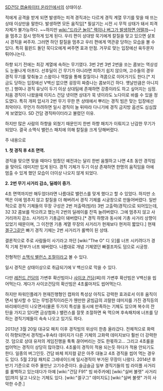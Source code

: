 [[SD건담 캡슐파이터 온라인]]에서의 상태이상.

적에게 공격을 받게 되면 발생하는 피격 경직과는 다르게 경직 계열 무기를 맞을 때 뜨는 상태 이상만을 말한다. 발생하면 모든 움직임[* 필살기는 시전 시 무적 상태가 돼서 피격 자체가 불가능하다. ~~하지만 [[wiki:"드라군 놀이" 렉이나 버그가 발생하면 어떨까]]~~]을 멈추고 잠시 멍하게 있게 된다. 우리 편이 상대방 묵기에게 칼질을 맞고 있으면 살포시 경직을 써주자. 그러면 하던 칼질을 멈추고 우리 편에게 역관광 당하는 모습을 볼 수 있다. 특히 휠윈드 돌던 묵디오에게 써주면 효과 만점. 거꾸로 맞는 입장에선 육두문자 튀어나논다.

하향 되기 전에는 최강 계열에 속하는 무기였다. 3번 2번 3번 2번을 쏘는 콤보는 역상성도 눈물나게 아프다. 선후딜이 긴 무기가 아니라면 피하기 쉽지 않으며, 고수들의 경우 경직 무기를 맞춰놓고 스왑이나 역칼을 통해 칼질이나 격콤으로 이어가기도 한다.[* 지금도 당하는 입장에선 V백신 없으면 굉장히 짜증나는 콤보이긴 하다. 옛날만큼은 아니지만..] 행여나 경직 유닛이 두기 이상 상대팀에 존재하면 강종이라도 하고 싶어지는 심정. 처음 경직이 나왔을때 이지스 건담 넷이면 상대가 묵 넷이라도 노다이로 바를 수 있을 정도였다. 특히 개피 압사가 2번 무기 무한 뜬 상태에서 뿌리는 경직 빔은 맞는 입장에선 최악이다. 무언가 하려하면 일시 경직이 늘 뒤따라 다니기에 경직 금지방 옵션도 심심찮게 보였었다. SD 건담 경직파이터라고 불렸던 이유.

하지만 많은 사람의 하향을 외쳤기 때문인지 한번 하향 패치가 이뤄지고 난감한 무기가 되었다. 결국 소맥식 밸런스 패치에 의해 칼질을 크게 당해버렸다. 

주 내용으로

'''1. 첫 경직 후 4초 면역.'''

경직을 맞으면 맞을 때마다 멈췄던 예전과는 달리 한번 움찔하고 나면 4초 동안 경직빔을 맞아도 데미지만 입게 된다. 경직 기체가 두기 이상 존재하면 한명의 움직임을 아에 멈출 수 있게 했던 모습이 더이상 나오지 않게 되었다. 

'''2. 2번 무기 사거리 감소, 딜레이 증가.'''

4초 면역까지만 해두었더라면 나름대로 밸런스를 맞게 했다고 할 수 있었다. 하지만 소맥은 이에 멈추지 않고 칼질을 더 해버려서 경직 기체를 시궁창으로 만들어버렸다. 일반적으로 경직 기체들의 무장 구성은 2번 저출력(빔라) 3번 고출력(경직)으로 되어있는데, 32 32 콤보를 막으려고 했는지 2번의 딜레이를 잔뜩 늘려버렸다. 그에 멈추지 않고 사거리까지 감소. 사거리가 기총급이 돼버렸다.[* 경직 하향과 동시에 기총 사거리 상향이 있었기 때문이며, 그 이전엔 기총 계열 무장의 사거리가 현재보다 현저히 짧았다.] 현재 [[겔구그]]같은 빠기 경직 기체는 2번 사거리가 롤백이 된 상태.

결론적으로 주로 사람들이 사기라고 까던 [wiki:"The O" 디 오]를 너프 시키려다가 경직 기체 전부가 너프 돼버렸다. 나름대로 개념 기체였던 빠겔조차도 덤으로 시궁창.

전형적인 [[소맥식 밸런스 조절]]이라고 볼 수 있다.

일시 경직은 상태이상으로 취급되기에 V 백신으로 막을 수 있다.

다만 [[레전드 건담]]의 가변후 확산빔이나 [[사이코 건담]](찌)의 가변후 확산빔은 V백신을 씹어먹는다. 게다가 사이코건담의 확산빔은 4초룰마저도 씹어먹는다.

하지만 파워인플레가 현재진행형인 캡파의 특성상 아직도 강력한 효과로서 이후 움직이면서 발사할 수 있는 무빙경직이라든가 웬만한 굵빔급의 괴랄한 데미지를 가진 경직등의 바리에이션이 나오면서(물론 두가지 특성을 동시에 만족하는 기체도 있으며 복수의 잔탄을 가지고 있다면 금상첨화.) 밸런스를 잘못 조절하면 욕 먹으며 후속패치에 너프를 당하는 경직기체들이 속속 나오고 있기도 하다.

2013년 3월 20일 대규모 패치 이후 경직빔의 위상이 한층 올라갔다. 전체적으로 화력이 하향되면서 경직빔+후속타 데미지가 다른 기체의 고화력 데미지보다 훨씬 더 강력한 것. 덤으로 상대 유저의 게임진행을 툭툭 끊어버리는 것도 한몫하고... 그리고 4초룰을 씹어먹는 경직이 상당히 많아졌다. 4초룰이 경직이 적용 되는듯 하다가 적용 안되기도 한다. 일종의 버그인듯. 건담 바체 피지컬 같은 아주 대놓고 4초 경직을 씹어 먹는 경우도 있다.
5월 23일 패치로 그레네이드에 일시경직이 부가된 무장이 나왔다.
2014년 후반기 기준으로 아주 물만난 고기수준이다. 슬금슬금 일부 경직기들의 빔 라이플 사거리를 롤백하고 있는데다가 아예 [wiki:"건담 F91" 빔 바주카에] [wiki:"실버 불렛" 사거리 업]까지 달고 나오는 기체도 있다. [wiki:"겔구그" 데미지도] [wiki:"실버 불렛" 가히 사악한 수준.]
